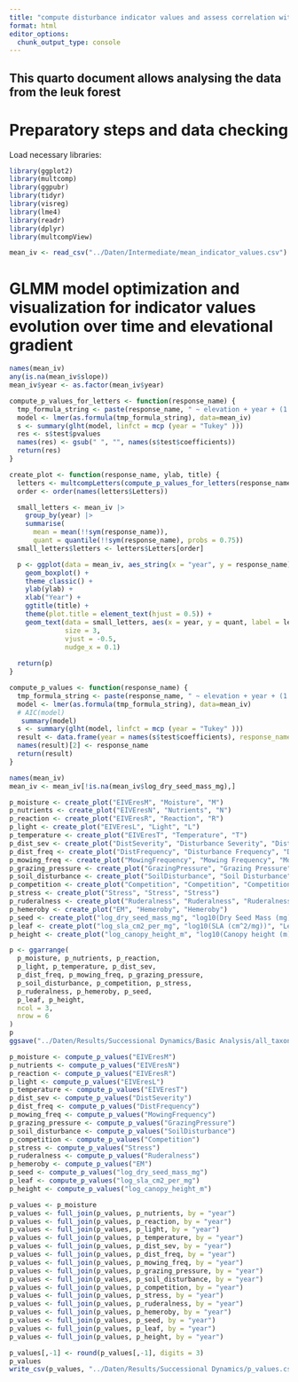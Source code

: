 ```yaml
---
title: "compute disturbance indicator values and assess correlation with existing systems"
format: html
editor_options: 
  chunk_output_type: console
---
```


## This quarto document allows analysing the data from the leuk forest

# Preparatory steps and data checking

Load necessary libraries:
```r
library(ggplot2)
library(multcomp)
library(ggpubr)
library(tidyr)
library(visreg)
library(lme4)
library(readr)
library(dplyr)
library(multcompView)
```

```r
mean_iv <- read_csv("../Daten/Intermediate/mean_indicator_values.csv")
```


<!-- # Simple plots showing the raw indicator value data per plot in two different ways -->

<!-- For every plot, show the trajectory of the indicator values across all years: -->
<!-- ```{r} -->
<!-- plots_to_include <- unique(mean_iv$global_id)[seq(1, length(unique(mean_iv$global_id)), 10)] -->
<!-- mean_iv_selection <- mean_iv[mean_iv$global_id %in% plots_to_include,] -->
<!-- plot_evolution_of_indicator_value_for_all_plots <- function(data, indicator_value) { -->
<!--   ggplot(data = data, mapping = aes(x = year, y = .data[[indicator_value]], color = elevation)) +  -->
<!--     geom_point() +  -->
<!--     geom_line() +  -->
<!--     facet_wrap(~ global_id) -->
<!-- } -->

<!-- plot_evolution_of_indicator_value_for_all_plots(mean_iv_selection, "EIVEresM") -->
<!-- plot_evolution_of_indicator_value_for_all_plots(mean_iv_selection, "EIVEresN") -->
<!-- plot_evolution_of_indicator_value_for_all_plots(mean_iv_selection, "EIVEresR") -->
<!-- plot_evolution_of_indicator_value_for_all_plots(mean_iv_selection, "EIVEresL") -->
<!-- plot_evolution_of_indicator_value_for_all_plots(mean_iv_selection, "EIVEresT") -->
<!-- plot_evolution_of_indicator_value_for_all_plots(mean_iv_selection, "DistFrequency") -->
<!-- plot_evolution_of_indicator_value_for_all_plots(mean_iv_selection, "DistSeverity") -->
<!-- plot_evolution_of_indicator_value_for_all_plots(mean_iv_selection, "MowingFrequency") -->
<!-- plot_evolution_of_indicator_value_for_all_plots(mean_iv_selection, "GrazingPressure") -->
<!-- plot_evolution_of_indicator_value_for_all_plots(mean_iv_selection, "SoilDisturbance") -->
<!-- plot_evolution_of_indicator_value_for_all_plots(mean_iv_selection, "Competition") -->
<!-- plot_evolution_of_indicator_value_for_all_plots(mean_iv_selection, "Stress") -->
<!-- plot_evolution_of_indicator_value_for_all_plots(mean_iv_selection, "Ruderalness") -->
<!-- plot_evolution_of_indicator_value_for_all_plots(mean_iv_selection, "log_dry_seed_mass_mg") -->
<!-- plot_evolution_of_indicator_value_for_all_plots(mean_iv_selection, "log_sla_cm2_per_mg") -->
<!-- plot_evolution_of_indicator_value_for_all_plots(mean_iv_selection, "log_canopy_height_m") -->
<!-- plot_evolution_of_indicator_value_for_all_plots(mean_iv_selection, "species_richness") -->
<!-- ``` -->

<!-- For all years, show the correlation between the indicator values and altitude: -->
<!-- ```{r} -->
<!-- mean_iv$year <- mean_iv$year -->
<!-- plot_for_every_year_elevation_iv_correlation <- function(data, indicator_value) { -->
<!-- ggplot(data = mean_iv, mapping = aes(x = elevation, y = .data[[indicator_value]])) +  -->
<!--   geom_point() +  -->
<!--   geom_smooth(method='lm', formula= y~x) + -->
<!--   facet_wrap(~ year) -->
<!-- } -->

<!-- sum(is.na(mean_iv$EIVEresM[mean_iv$year == 2023])) -->
<!-- plot_for_every_year_elevation_iv_correlation(mean_iv, "EIVEresM") -->
<!-- plot_for_every_year_elevation_iv_correlation(mean_iv, "EIVEresN") -->
<!-- plot_for_every_year_elevation_iv_correlation(mean_iv, "EIVEresR") -->
<!-- plot_for_every_year_elevation_iv_correlation(mean_iv, "EIVEresL") -->
<!-- plot_for_every_year_elevation_iv_correlation(mean_iv, "EIVEresT") -->
<!-- plot_for_every_year_elevation_iv_correlation(mean_iv, "DistFrequency") -->
<!-- plot_for_every_year_elevation_iv_correlation(mean_iv, "DistSeverity") -->
<!-- plot_for_every_year_elevation_iv_correlation(mean_iv, "MowingFrequency") -->
<!-- plot_for_every_year_elevation_iv_correlation(mean_iv, "GrazingPressure") -->
<!-- plot_for_every_year_elevation_iv_correlation(mean_iv, "SoilDisturbance") -->
<!-- plot_for_every_year_elevation_iv_correlation(mean_iv, "Competition") -->
<!-- plot_for_every_year_elevation_iv_correlation(mean_iv, "Stress") -->
<!-- plot_for_every_year_elevation_iv_correlation(mean_iv, "Ruderalness") -->
<!-- plot_for_every_year_elevation_iv_correlation(mean_iv, "M") -->
<!-- plot_for_every_year_elevation_iv_correlation(mean_iv, "N") -->
<!-- plot_for_every_year_elevation_iv_correlation(mean_iv, "R") -->
<!-- plot_for_every_year_elevation_iv_correlation(mean_iv, "L") -->
<!-- plot_for_every_year_elevation_iv_correlation(mean_iv, "Temp") -->
<!-- plot_for_every_year_elevation_iv_correlation(mean_iv, "log_dry_seed_mass_mg") -->
<!-- plot_for_every_year_elevation_iv_correlation(mean_iv, "log_sla_cm2_per_mg") -->
<!-- plot_for_every_year_elevation_iv_correlation(mean_iv, "log_canopy_height_m") -->
<!-- plot_for_every_year_elevation_iv_correlation(mean_iv, "species_richness") -->

<!-- ``` -->

# GLMM model optimization and visualization for indicator values evolution over time and elevational gradient


```r
names(mean_iv)
any(is.na(mean_iv$slope))
mean_iv$year <- as.factor(mean_iv$year)

compute_p_values_for_letters <- function(response_name) {
  tmp_formula_string <- paste(response_name, " ~ elevation + year + (1|global_id)", sep = "")
  model <- lmer(as.formula(tmp_formula_string), data=mean_iv)
  s <- summary(glht(model, linfct = mcp (year = "Tukey" )))
  res <- s$test$pvalues
  names(res) <- gsub(" ", "", names(s$test$coefficients))
  return(res)
}

create_plot <- function(response_name, ylab, title) {
  letters <- multcompLetters(compute_p_values_for_letters(response_name))
  order <- order(names(letters$Letters))

  small_letters <- mean_iv |> 
    group_by(year) |>
    summarise(
      mean = mean(!!sym(response_name)), 
      quant = quantile(!!sym(response_name), probs = 0.75)) 
  small_letters$letters <- letters$Letters[order]

  p <- ggplot(data = mean_iv, aes_string(x = "year", y = response_name)) +
    geom_boxplot() +
    theme_classic() +
    ylab(ylab) +
    xlab("Year") +
    ggtitle(title) +
    theme(plot.title = element_text(hjust = 0.5)) +
    geom_text(data = small_letters, aes(x = year, y = quant, label = letters),
              size = 3, 
              vjust = -0.5,
              nudge_x = 0.1)
  
  return(p)
}

compute_p_values <- function(response_name) {
  tmp_formula_string <- paste(response_name, " ~ elevation + year + (1|global_id)", sep = "")
  model <- lmer(as.formula(tmp_formula_string), data=mean_iv)
  # AIC(model)
   summary(model)
  s <- summary(glht(model, linfct = mcp (year = "Tukey" )))
  result <- data.frame(year = names(s$test$coefficients), response_name = s$test$pvalues)
  names(result)[2] <- response_name
  return(result)
}

names(mean_iv)
mean_iv <- mean_iv[!is.na(mean_iv$log_dry_seed_mass_mg),]

p_moisture <- create_plot("EIVEresM", "Moisture", "M")
p_nutrients <- create_plot("EIVEresN", "Nutrients", "N")
p_reaction <- create_plot("EIVEresR", "Reaction", "R")
p_light <- create_plot("EIVEresL", "Light", "L")
p_temperature <- create_plot("EIVEresT", "Temperature", "T")
p_dist_sev <- create_plot("DistSeverity", "Disturbance Severity", "Disturbance Severity")
p_dist_freq <- create_plot("DistFrequency", "Disturbance Frequency", "Disturbance Frequency")
p_mowing_freq <- create_plot("MowingFrequency", "Mowing Frequency", "Mowing Frequency")
p_grazing_pressure <- create_plot("GrazingPressure", "Grazing Pressure", "Grazing Pressure")
p_soil_disturbance <- create_plot("SoilDisturbance", "Soil Disturbance", "Soil Distrubance")
p_competition <- create_plot("Competition", "Competition", "Competition")
p_stress <- create_plot("Stress", "Stress", "Stress")
p_ruderalness <- create_plot("Ruderalness", "Ruderalness", "Ruderalness")
p_hemeroby <- create_plot("EM", "Hemeroby", "Hemeroby")
p_seed <- create_plot("log_dry_seed_mass_mg", "log10(Dry Seed Mass (mg))", "Seed Mass")
p_leaf <- create_plot("log_sla_cm2_per_mg", "log10(SLA (cm^2/mg))", "Leaf Area")
p_height <- create_plot("log_canopy_height_m", "log10(Canopy height (m))", "Canopy Height")

p <- ggarrange(
  p_moisture, p_nutrients, p_reaction, 
  p_light, p_temperature, p_dist_sev, 
  p_dist_freq, p_mowing_freq, p_grazing_pressure, 
  p_soil_disturbance, p_competition, p_stress, 
  p_ruderalness, p_hemeroby, p_seed, 
  p_leaf, p_height, 
  ncol = 3,
  nrow = 6
)
p
ggsave("../Daten/Results/Successional Dynamics/Basic Analysis/all_taxon_traits_plot.png", p, width = 3000, height = 4200, units = "px")

p_moisture <- compute_p_values("EIVEresM")
p_nutrients <- compute_p_values("EIVEresN")
p_reaction <- compute_p_values("EIVEresR")
p_light <- compute_p_values("EIVEresL")
p_temperature <- compute_p_values("EIVEresT")
p_dist_sev <- compute_p_values("DistSeverity")
p_dist_freq <- compute_p_values("DistFrequency")
p_mowing_freq <- compute_p_values("MowingFrequency")
p_grazing_pressure <- compute_p_values("GrazingPressure")
p_soil_disturbance <- compute_p_values("SoilDisturbance")
p_competition <- compute_p_values("Competition")
p_stress <- compute_p_values("Stress")
p_ruderalness <- compute_p_values("Ruderalness")
p_hemeroby <- compute_p_values("EM")
p_seed <- compute_p_values("log_dry_seed_mass_mg")
p_leaf <- compute_p_values("log_sla_cm2_per_mg")
p_height <- compute_p_values("log_canopy_height_m")

p_values <- p_moisture
p_values <- full_join(p_values, p_nutrients, by = "year")
p_values <- full_join(p_values, p_reaction, by = "year")
p_values <- full_join(p_values, p_light, by = "year")
p_values <- full_join(p_values, p_temperature, by = "year")
p_values <- full_join(p_values, p_dist_sev, by = "year")
p_values <- full_join(p_values, p_dist_freq, by = "year")
p_values <- full_join(p_values, p_mowing_freq, by = "year")
p_values <- full_join(p_values, p_grazing_pressure, by = "year")
p_values <- full_join(p_values, p_soil_disturbance, by = "year")
p_values <- full_join(p_values, p_competition, by = "year")
p_values <- full_join(p_values, p_stress, by = "year")
p_values <- full_join(p_values, p_ruderalness, by = "year")
p_values <- full_join(p_values, p_hemeroby, by = "year")
p_values <- full_join(p_values, p_seed, by = "year")
p_values <- full_join(p_values, p_leaf, by = "year")
p_values <- full_join(p_values, p_height, by = "year")

p_values[,-1] <- round(p_values[,-1], digits = 3)
p_values
write_csv(p_values, "../Daten/Results/Successional Dynamics/p_values.csv")
```







